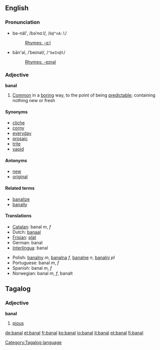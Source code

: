==English==
===Pronunciation===
*bə-näl', /bəˈnɑːl/, /<tt>b@"nA:l</tt>/
*:[[Rhymes:English:-ɑːl|Rhymes: -ɑːl]]
*bān'əl, /ˈbeɪnəl/, /<tt>"beIn@l</tt>/
*:[[Rhymes:English:-eɪnəl|Rhymes: -eɪnəl]]

===Adjective===
'''banal'''
# [[Common]] in a [[boring]] way, to the point of being [[predictable]]; containing nothing new or fresh

====Synonyms====
* [[cliche]]
* [[corny]]
* [[everyday]]
* [[prosaic]]
* [[trite]]
* [[vapid]]

====Antonyms====
* [[new]]
* [[original]]

====Related terms====
* [[banalize]]
* [[banally]]

====Translations====
{{top}}
*[[Catalan]]: banal ''m'', ''f''
*Dutch: [[banaal]]
*[[Frisian]]: [[plat]]
*German: banal
*[[Interlingua]]: banal
{{mid}}
*Polish: [[banalny]] ''m'', [[banalna]] ''f'', [[banalne]] ''n'', [[banalni]] ''pl''
*Portuguese: banal ''m'', ''f''
*Spanish: banal ''m'', ''f''
*Norwegian: banal ''m'', ''f'', banalt
{{bottom}}

==Tagalog==
===Adjective===
'''banal'''

#[[pious]]

[[Category:Tagalog language]]

[[de:banal]]
[[et:banal]]
[[fr:banal]]
[[ko:banal]]
[[io:banal]]
[[it:banal]]
[[pt:banal]]
[[fi:banal]]